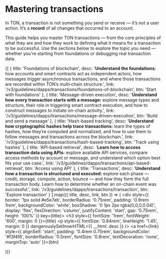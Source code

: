 # Mastering transactions

In TON, a transaction is not something you send or receive — it’s not a user action. It’s a **record** of all changes that occurred to an account.

This guide helps you master TON transactions — from the core principles of what they are and how they work to defining what it means for a transaction to be successful. Use the sections below to explore the topic you need — whether you're starting from foundations or debugging real transaction data.

<div style={{
  display: 'grid',
  gridTemplateColumns: 'repeat(auto-fit, minmax(250px, 1fr))',
  gap: '1.25rem',
  marginTop: '1.5rem'
}}>

  {[
    {
      title: 'Foundations of blockchain',
      desc: '<strong>Understand the foundations:</strong> how accounts and smart contracts act as independent actors, how messages trigger asynchronous transactions, and where those transactions are recorded within TON’s multi‑chain structure.',
      link: '/v3/guidelines/dapps/transactions/foundations-of-blockchain',
      btn: 'Start with foundations'
    },
    {
      title: 'Message-driven execution',
      desc: '<strong>Understand how every transaction starts with a message:</strong> explore message types and structure, their role in triggering smart contract execution, and how to construct messages to initiate on-chain activity.',
      link: '/v3/guidelines/dapps/transactions/message-driven-execution',
      btn: 'Build and send a message'
    },
    {
      title: 'Hash-based tracking',
      desc: '<strong>Understand how cryptographic hashes help trace transactions:</strong> learn the types of hashes, how they’re computed and normalized, and how to use them to follow messages and transactions across the blockchain.',
      link: '/v3/guidelines/dapps/transactions/hash-based-tracking',
      btn: 'Track using hashes'
    },
    {
      title: 'API-based retrieval',
      desc: '<strong>Learn how to access transaction data using APIs:</strong> explore available API services, compare access methods by account or message, and understand which option best fits your use case.',
      link: '/v3/guidelines/dapps/transactions/api-based-retrieval',
      btn: 'Access using API'
    },
    {
      title: 'Transactions',
      desc: '<strong>Understand how a transaction is structured and executed:</strong> explore each phase — credit, storage, compute, action, bounce — and how they form the full transaction body. Learn how to determine whether an on-chain event was successful.',
      link: '/v3/guidelines/dapps/transactions/transaction',
      btn: 'Explore transaction'
    }
  ].map(({ title, desc, link, btn }) => (
    <div style={{
      border: '1px solid #e5e7eb',
      borderRadius: '0.75rem',
      padding: '0.9rem 1rem',
      backgroundColor: 'white',
      boxShadow: '0 1px 2px rgba(0,0,0,0.04)',
      display: 'flex',
      flexDirection: 'column',
      justifyContent: 'start',
      gap: '0.75rem',
      height: '100%'
    }} key={title}>
      <h3 style={{ fontSize: '1rem', fontWeight: '600', margin: 0 }}>{title}</h3>
      <p style={{ fontSize: '0.84rem', lineHeight: '1.45', margin: 0 }} dangerouslySetInnerHTML={{ __html: desc }} />
      <a href={link} style={{
        alignSelf: 'start',
        padding: '0.4rem 0.75rem',
        backgroundColor: '#f3f4f6',
        borderRadius: '0.5rem',
        fontSize: '0.8rem',
        textDecoration: 'none',
        marginTop: 'auto'
      }}>{btn}</a>
    </div>
  ))}
</div>
